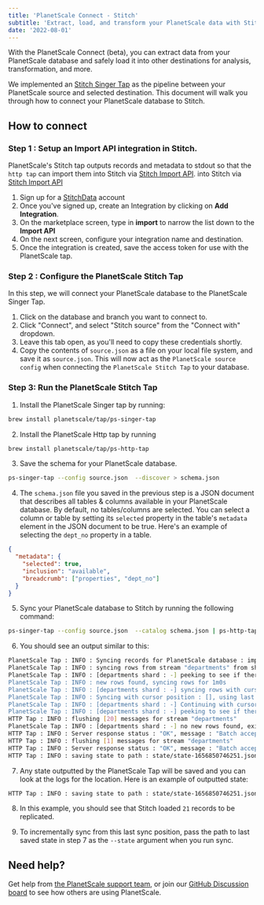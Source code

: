 ```yaml
---
title: 'PlanetScale Connect - Stitch'
subtitle: 'Extract, load, and transform your PlanetScale data with Stitch.'
date: '2022-08-01'
---
```



With the PlanetScale Connect (beta), you can extract data from your PlanetScale database and safely load it into other destinations for analysis, transformation, and more.

We implemented an [Stitch Singer Tap](https://stitchdata.com/) as the pipeline between your PlanetScale source and selected destination. This document will walk you through how to connect your PlanetScale database to Stitch.

## How to connect

### Step 1 : Setup an Import API integration in Stitch.

PlanetScale's Stitch tap outputs records and metadata to stdout so that the `http tap` can import them into Stitch via [Stitch Import API](https://www.stitchdata.com/docs/developers/import-api/).
into Stitch via [Stitch Import API](https://www.stitchdata.com/docs/developers/import-api/)

1. Sign up for a [StitchData](https://app.stitchdata.com/signup) account
2. Once you've signed up, create an Integration by clicking on **Add Integration**.
3. On the marketplace screen, type in **import** to narrow the list down to the **Import API**
   <ImageBlock alt='Add Stitch Integration' src={integration} />
4. On the next screen, configure your integration name and destination.
   <ImageBlock alt='Configure Stitch Integration' src={configure} />
5. Once the integration is created, save the access token for use with the PlanetScale tap.
   <ImageBlock alt='Save Stitch API Token' src={apiToken} />

### Step 2 : Configure the PlanetScale Stitch Tap

In this step, we will connect your PlanetScale database to the PlanetScale Singer Tap.

1. Click on the database and branch you want to connect to.
2. Click "Connect", and select "Stitch source" from the "Connect with" dropdown.
3. Leave this tab open, as you'll need to copy these credentials shortly.
   <ImageBlock alt='Stitch Source config' src={connect} />
4. Copy the contents of `source.json` as a file on your local file system, and save it as `source.json`. This will now act
   as the `PlanetScale source config` when connecting the `PlanetScale Stitch Tap` to your database.

### Step 3: Run the PlanetScale Stitch Tap

1. Install the PlanetScale Singer tap by running:

```bash
brew install planetscale/tap/ps-singer-tap
```

2. Install the PlanetScale Http tap by running

```bash
brew install planetscale/tap/ps-http-tap
```

3. Save the schema for your PlanetScale database.

```bash
ps-singer-tap --config source.json  --discover > schema.json
```

4. The `schema.json` file you saved in the previous step is a JSON document
   that describes all tables & columns available in your PlanetScale database. By default, no tables/columns are selected.
   You can select a column or table by setting its `selected` property in the table's `metadata` element in the JSON document to be true.
   Here's an example of selecting the `dept_no` property in a table.

```json
{
  "metadata": {
    "selected": true,
    "inclusion": "available",
    "breadcrumb": ["properties", "dept_no"]
  }
}
```

5. Sync your PlanetScale database to Stitch by running the following command:

```bash
ps-singer-tap --config source.json  --catalog schema.json | ps-http-tap  --api-token $(cat access_token)
```

6. You should see an output similar to this:

```bash
PlanetScale Tap : INFO : Syncing records for PlanetScale database : import-on-scaler
PlanetScale Tap : INFO : syncing rows from stream "departments" from shard "-"
PlanetScale Tap : INFO : [departments shard : -] peeking to see if there's any new rows
PlanetScale Tap : INFO : new rows found, syncing rows for 1m0s
PlanetScale Tap : INFO : [departments shard : -] syncing rows with cursor [shard:"-" keyspace:"import-on-scaler"]
PlanetScale Tap : INFO : Syncing with cursor position : [], using last known PK : false, stop cursor is : [MySQL56/e42292e8-e28f-11ec-9c5b-d680f5d655b3:1-705,e4e20f06-e28f-11ec-8d20-8e7ac09cb64c:1-26,eba743a8-e28f-11ec-9227-62aa711d33c6:1-20]
PlanetScale Tap : INFO : [departments shard : -] Continuing with cursor after server timeout
PlanetScale Tap : INFO : [departments shard : -] peeking to see if there's any new rows
HTTP Tap : INFO : flushing [20] messages for stream "departments"
PlanetScale Tap : INFO : [departments shard : -] no new rows found, exiting
HTTP Tap : INFO : Server response status : "OK", message : "Batch accepted"
HTTP Tap : INFO : flushing [1] messages for stream "departments"
HTTP Tap : INFO : Server response status : "OK", message : "Batch accepted"
HTTP Tap : INFO : saving state to path : state/state-1656850746251.json
```

7. Any state outputted by the PlanetScale Tap will be saved and you can look at the logs for the location.
   Here is an example of outputted state:

```bash
HTTP Tap : INFO : saving state to path : state/state-1656850746251.json
```

8. In this example, you should see that Stitch loaded `21` records to be replicated.

   <ImageBlock alt='Completed Stitch import' src={success} />

9. To incrementally sync from this last sync position, pass the path to last saved state in step 7 as the `--state` argument when you run sync.

## Need help?

Get help from [the PlanetScale support team](https://support.planetscale.com), or join our [GitHub Discussion board](https://github.com/planetscale/discussion/discussions) to see how others are using PlanetScale.
